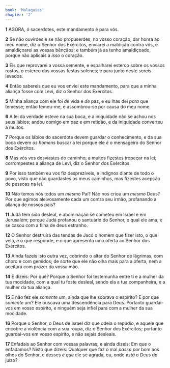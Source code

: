 ```yaml
---
book: 'Malaquias'
chapter: '2'
---
```


**1** AGORA, ó sacerdotes, este mandamento é para vós.

**2** Se não ouvirdes e se não propuserdes, no vosso coração, dar honra ao meu nome, diz o Senhor dos Exércitos, enviarei a maldição contra vós, e amaldiçoarei as vossas bênçãos; e também já as tenho amaldiçoado, porque não aplicais a _isso_ o coração.

**3** Eis que reprovarei a vossa semente, e espalharei esterco sobre os vossos rostos, o esterco das vossas festas solenes; e para junto deste sereis levados.

**4** Então sabereis que eu vos enviei este mandamento, para que a minha aliança fosse com Levi, diz o Senhor dos Exércitos.

**5** Minha aliança com ele foi _de_ vida e _de_ paz, e eu lhas dei _para_ que temesse; então temeu-me, e assombrou-se por causa do meu nome.

**6** A lei da verdade esteve na sua boca, e a iniquidade não se achou nos seus lábios; andou comigo em paz e em retidão, e da iniquidade converteu a muitos.

**7** Porque os lábios do sacerdote devem guardar o conhecimento, e da sua boca devem _os homens_ buscar a lei porque ele _é_ o mensageiro do Senhor dos Exércitos.

**8** Mas vós vos desviastes do caminho; a muitos fizestes tropeçar na lei; corrompestes a aliança de Levi, diz o Senhor dos Exércitos.

**9** Por isso também eu vos fiz desprezíveis, e indignos diante de todo o povo, visto que não guardastes os meus caminhos, mas fizestes acepção de pessoas na lei.

**10** Não temos nós todos um _mesmo_ Pai? Não nos criou um _mesmo_ Deus? Por que agimos aleivosamente cada um contra seu irmão, profanando a aliança de nossos pais?

**11** Judá tem sido desleal, e abominação se cometeu em Israel e em Jerusalém; porque Judá profanou o santuário do Senhor, o qual ele ama, e se casou com a filha de deus estranho.

**12** O Senhor destruirá das tendas de Jacó o homem que fizer isto, o que vela, e o que responde, e o que apresenta uma oferta ao Senhor dos Exércitos.

**13** Ainda fazeis isto outra vez, cobrindo o altar do Senhor de lágrimas, com choro e com gemidos; de sorte que ele não olha mais para a oferta, nem a aceitará com prazer da vossa mão.

**14** E dizeis: Por quê? Porque o Senhor foi testemunha entre ti e a mulher da tua mocidade, com a qual tu foste desleal, sendo ela a tua companheira, e a mulher da tua aliança.

**15** E não fez ele _somente_ um, ainda que lhe sobrava o espírito? E por que _somente_ um? Ele buscava uma descendência para Deus. Portanto guardai-vos em vosso espírito, e ninguém seja infiel para com a mulher da sua mocidade.

**16** Porque o Senhor, o Deus de Israel diz que odeia o repúdio, e aquele que encobre a violência com a sua roupa, diz o Senhor dos Exércitos; portanto guardai-vos em vosso espírito, e não sejais desleais.

**17** Enfadais ao Senhor com vossas palavras; e ainda dizeis: Em que o enfadamos? Nisto que dizeis: Qualquer que faz o mal _passa por_ bom aos olhos do Senhor, e desses _é que_ ele se agrada, ou, onde _está_ o Deus do juízo?
